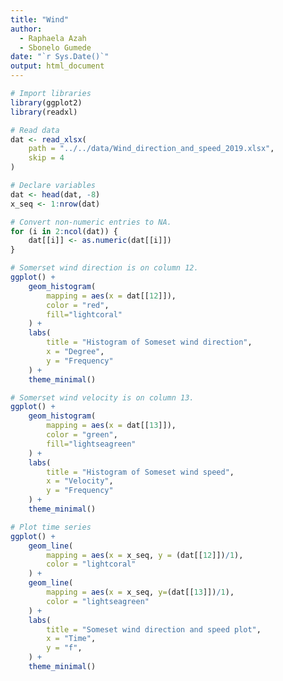 ```yaml
---
title: "Wind"
author:
  - Raphaela Azah
  - Sbonelo Gumede
date: "`r Sys.Date()`"
output: html_document
---
```


```r
# Import libraries
library(ggplot2)
library(readxl)

# Read data
dat <- read_xlsx(
	path = "../../data/Wind_direction_and_speed_2019.xlsx", 
	skip = 4
)

# Declare variables
dat <- head(dat, -8)
x_seq <- 1:nrow(dat)

# Convert non-numeric entries to NA.
for (i in 2:ncol(dat)) {
	dat[[i]] <- as.numeric(dat[[i]])
}

# Somerset wind direction is on column 12.
ggplot() +
	geom_histogram(
		mapping = aes(x = dat[[12]]), 
		color = "red",
		fill="lightcoral"
	) +
	labs(
		title = "Histogram of Someset wind direction", 
		x = "Degree", 
		y = "Frequency"
	) +
	theme_minimal()

# Somerset wind velocity is on column 13.
ggplot() +
	geom_histogram(
		mapping = aes(x = dat[[13]]), 
		color = "green",
		fill="lightseagreen"
	) +
	labs(
		title = "Histogram of Someset wind speed", 
		x = "Velocity", 
		y = "Frequency"
	) +
	theme_minimal()

# Plot time series
ggplot() +
	geom_line(
		mapping = aes(x = x_seq, y = (dat[[12]])/1), 
		color = "lightcoral"
	) +
	geom_line(
		mapping = aes(x = x_seq, y=(dat[[13]])/1), 
		color = "lightseagreen"
	) +
	labs(
		title = "Someset wind direction and speed plot", 
		x = "Time", 
		y = "f",
	) +
	theme_minimal()
```
